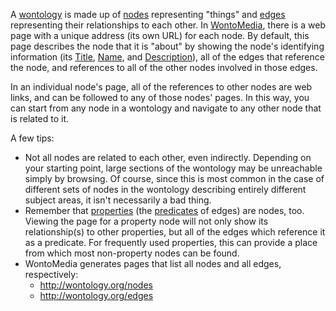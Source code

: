 <!-- Copyright (c)  2010  Glen E. Ivey
     Permission is granted to copy, distribute and/or modify this document
     under the terms of the GNU Free Documentation License, Version 1.3;
     with no Invariant Sections, no Front-Cover Texts, and no Back-Cover Texts.
     A copy of the license is in the file COPYING.DOCUMENTATION
  -->


A [[WmHelp:GlossaryPtoZ#anchor_Wontology|wontology]] is made up of [[WmHelp:GlossaryAtoO#anchor_Node|nodes]] representing "things" and [[WmHelp:GlossaryAtoO#anchor_Edge|edges]] representing their relationships to each other.  In [[WmHelp:GlossaryPtoZ#anchor_WontoMedia|WontoMedia]], there is a web page with a unique address (its own URL) for each node.  By default, this page describes the node that it is "about" by showing the node's identifying information (its [[WmHelp:GlossaryPtoZ#anchor_Title|Title]], [[WmHelp:GlossaryAtoO#anchor_Name|Name]], and [[WmHelp:GlossaryAtoO#anchor_Description|Description]]), all of the edges that reference the node, and references to all of the other nodes involved in those edges.

In an individual node's page, all of the references to other nodes are web links, and can be followed to any of those nodes' pages.  In this way, you can start from any node in a wontology and navigate to any other node that is related to it.

A few tips:

* Not all nodes are related to each other, even indirectly.  Depending on your starting point, large sections of the wontology may be unreachable simply by browsing.  Of course, since this is most common in the case of different sets of nodes in the wontology describing entirely different subject areas, it isn't necessarily a bad thing.
* Remember that [[WmHelp:GlossaryPtoZ#anchor_Property|properties]] (the [[WmHelp:GlossaryPtoZ#anchor_Predicate|predicates]] of edges) are nodes, too.  Viewing the page for a property node will not only show its relationship(s) to other properties, but all of the edges which reference it as a predicate.  For frequently used properties, this can provide a place from which most non-property nodes can be found.
* WontoMedia generates pages that list all nodes and all edges, respectively:
** http://wontology.org/nodes
** http://wontology.org/edges
